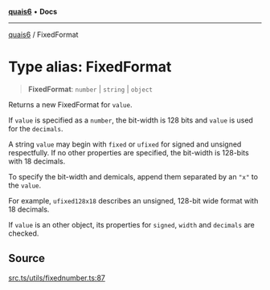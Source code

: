 [**quais6**](../README.md) • **Docs**

***

[quais6](../globals.md) / FixedFormat

# Type alias: FixedFormat

> **FixedFormat**: `number` \| `string` \| `object`

Returns a new FixedFormat for `value`.

 If `value` is specified as a `number`, the bit-width is
 128 bits and `value` is used for the `decimals`.

 A string `value` may begin with `fixed` or `ufixed`
 for signed and unsigned respectfully. If no other properties
 are specified, the bit-width is 128-bits with 18 decimals.

 To specify the bit-width and demicals, append them separated
 by an `"x"` to the `value`.

 For example, `ufixed128x18` describes an unsigned, 128-bit
 wide format with 18 decimals.

 If `value` is an other object, its properties for `signed`,
 `width` and `decimals` are checked.

## Source

[src.ts/utils/fixednumber.ts:87](https://github.com/dominant-strategies/quais-6.js/blob/aca1855329c3946c627ab7f16ac5304cea7d20c5/src.ts/utils/fixednumber.ts#L87)
